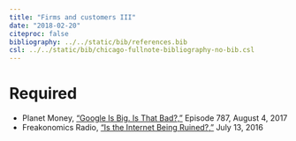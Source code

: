 ```yaml
---
title: "Firms and customers III"
date: "2018-02-20"
citeproc: false
bibliography: ../../static/bib/references.bib
csl: ../../static/bib/chicago-fullnote-bibliography-no-bib.csl
---
```


# Required

- <i class="fa fa-podcast" aria-hidden="true"></i> Planet Money, ["Google Is Big. Is That Bad?,"](https://www.npr.org/sections/money/2017/08/04/541643346/episode-787-google-is-big-is-that-bad) Episode 787, August 4, 2017
- <i class="fa fa-podcast" aria-hidden="true"></i> Freakonomics Radio, ["Is the Internet Being Ruined?,"](http://freakonomics.com/podcast/internet/) July 13, 2016
